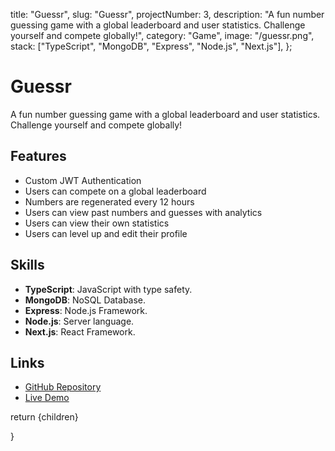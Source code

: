   title: "Guessr",
  slug: "Guessr",
  projectNumber: 3,
  description:
    "A fun number guessing game with a global leaderboard and user statistics. Challenge yourself and compete globally!",
  category: "Game",
  image: "/guessr.png",
  stack: ["TypeScript", "MongoDB", "Express", "Node.js", "Next.js"],
};


# Guessr

A fun number guessing game with a global leaderboard and user statistics. Challenge yourself and compete globally!

## Features

- Custom JWT Authentication
- Users can compete on a global leaderboard
- Numbers are regenerated every 12 hours
- Users can view past numbers and guesses with analytics
- Users can view their own statistics
- Users can level up and edit their profile

## Skills

- **TypeScript**: JavaScript with type safety.
- **MongoDB**: NoSQL Database.
- **Express**: Node.js Framework.
- **Node.js**: Server language.
- **Next.js**: React Framework.

## Links

- [GitHub Repository](https://github.com/colinguinane1/guessr-front-end)
- [Live Demo](https://guessr.c-g.dev)

return <MdxLayout>{children}</MdxLayout>

}



